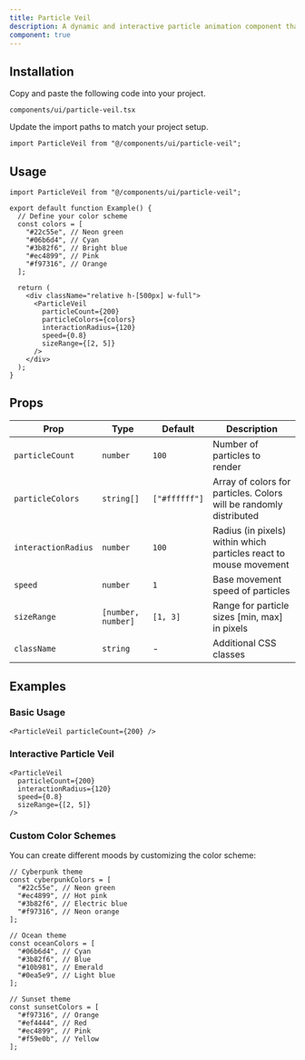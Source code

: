 ```yaml
---
title: Particle Veil
description: A dynamic and interactive particle animation component that creates a mesmerizing veil of floating particles. Perfect for creating engaging backgrounds and interactive elements.
component: true
---
```


<ComponentPreview name="particle-veil-demo" />

## Installation

<Steps>

<Step>Copy and paste the following code into your project.</Step>

`components/ui/particle-veil.tsx`

<ComponentSource name="particle-veil" />

<Step>Update the import paths to match your project setup.</Step>

```tsx
import ParticleVeil from "@/components/ui/particle-veil";
```

</Steps>

## Usage

```tsx
import ParticleVeil from "@/components/ui/particle-veil";

export default function Example() {
  // Define your color scheme
  const colors = [
    "#22c55e", // Neon green
    "#06b6d4", // Cyan
    "#3b82f6", // Bright blue
    "#ec4899", // Pink
    "#f97316", // Orange
  ];

  return (
    <div className="relative h-[500px] w-full">
      <ParticleVeil
        particleCount={200}
        particleColors={colors}
        interactionRadius={120}
        speed={0.8}
        sizeRange={[2, 5]}
      />
    </div>
  );
}
```

## Props

| Prop                | Type               | Default       | Description                                                        |
| ------------------- | ------------------ | ------------- | ------------------------------------------------------------------ |
| `particleCount`     | `number`           | `100`         | Number of particles to render                                      |
| `particleColors`    | `string[]`         | `["#ffffff"]` | Array of colors for particles. Colors will be randomly distributed |
| `interactionRadius` | `number`           | `100`         | Radius (in pixels) within which particles react to mouse movement  |
| `speed`             | `number`           | `1`           | Base movement speed of particles                                   |
| `sizeRange`         | `[number, number]` | `[1, 3]`      | Range for particle sizes [min, max] in pixels                      |
| `className`         | `string`           | -             | Additional CSS classes                                             |

## Examples

### Basic Usage

```tsx
<ParticleVeil particleCount={200} />
```

### Interactive Particle Veil

```tsx
<ParticleVeil
  particleCount={200}
  interactionRadius={120}
  speed={0.8}
  sizeRange={[2, 5]}
/>
```

### Custom Color Schemes

You can create different moods by customizing the color scheme:

```tsx
// Cyberpunk theme
const cyberpunkColors = [
  "#22c55e", // Neon green
  "#ec4899", // Hot pink
  "#3b82f6", // Electric blue
  "#f97316", // Neon orange
];

// Ocean theme
const oceanColors = [
  "#06b6d4", // Cyan
  "#3b82f6", // Blue
  "#10b981", // Emerald
  "#0ea5e9", // Light blue
];

// Sunset theme
const sunsetColors = [
  "#f97316", // Orange
  "#ef4444", // Red
  "#ec4899", // Pink
  "#f59e0b", // Yellow
];
```
